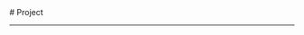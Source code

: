 
<BaseLayout PageID="project">
  <BaseCard title="Project">
  # Project

---

  </BaseCard>
  <ProjectCard
    title="Frosti"
    image="https://frosti.saroprock.com/view.png"
    desc="一个干净、优美、快速的博客模板！"
    url="https://github.com/EveSunMaple/Frosti"
    target="_self"
  />
  <ProjectCard
    title="Word-testing-application"
    image="https://raw.githubusercontent.com/EveSunMaple/Word-testing-application/master/view.png"
    desc="一个用Python和Tkinter制作的单词测试应用"
    url="https://github.com/EveSunMaple/Word-testing-application"
    target="_self"
  />
  <ProjectCard
    title="InfinitySky"
    image="https://raw.githubusercontent.com/EveSunMaple/InfinitySky/master/view.png"
    desc="一个ExtraEasy2D的示例项目"
    url="https://github.com/EveSunMaple/InfinitySky"
    target="_self"
  />
  <ProjectCard
    title="code-judge"
    image="https://raw.githubusercontent.com/EveSunMaple/code-judge/master/index.png"
    desc="An elegant yet uncomplicated CPP judging system for informatics competitions."
    url="https://github.com/EveSunMaple/code-judge"
    target="_self"
  />
</BaseLayout>
<ProjectJS />
